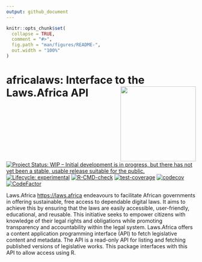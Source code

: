 ```yaml
---
output: github_document
---
```


<!-- README.md is generated from README.Rmd. Please edit that file -->

```r
knitr::opts_chunk$set(
  collapse = TRUE,
  comment = "#>",
  fig.path = "man/figures/README-",
  out.width = "100%"
)
```

# africalaws: Interface to the Laws.Africa API <img src="man/figures/logo.png" width="200" align="right" />

<!-- badges: start -->
[![Project Status: WIP – Initial development is in progress, but there has not yet been a stable, usable release suitable for the public.](https://www.repostatus.org/badges/latest/wip.svg)](https://www.repostatus.org/#wip)
[![Lifecycle: experimental](https://img.shields.io/badge/lifecycle-experimental-orange.svg)](https://lifecycle.r-lib.org/articles/stages.html#experimental)
[![R-CMD-check](https://github.com/OxfordIHTM/africalaws/actions/workflows/R-CMD-check.yaml/badge.svg)](https://github.com/OxfordIHTM/africalaws/actions/workflows/R-CMD-check.yaml)
[![test-coverage](https://github.com/OxfordIHTM/africalaws/actions/workflows/test-coverage.yaml/badge.svg)](https://github.com/OxfordIHTM/africalaws/actions/workflows/test-coverage.yaml)
[![codecov](https://codecov.io/gh/OxfordIHTM/africalaws/graph/badge.svg?token=NfjEc8Xi2y)](https://codecov.io/gh/OxfordIHTM/africalaws)
[![CodeFactor](https://www.codefactor.io/repository/github/oxfordihtm/africalaws/badge)](https://www.codefactor.io/repository/github/oxfordihtm/africalaws)
<!-- badges: end -->

Laws.Africa <https://laws.africa> endeavours to facilitate African governments in offering sustainable, free access to dependable digital laws. It aims to achieve this by ensuring that the laws are easily accessible, user-friendly, educational, and reusable. This initiative seeks to empower citizens with knowledge of their legal rights and obligations while promoting transparency and accountability within the legal system. Laws.Africa offers a content application programming interface (API) to fetch legislative content and metadata. The API is a read-only API for listing and fetching published versions of legislative works. This package interfaces with this API to allow access using R.
